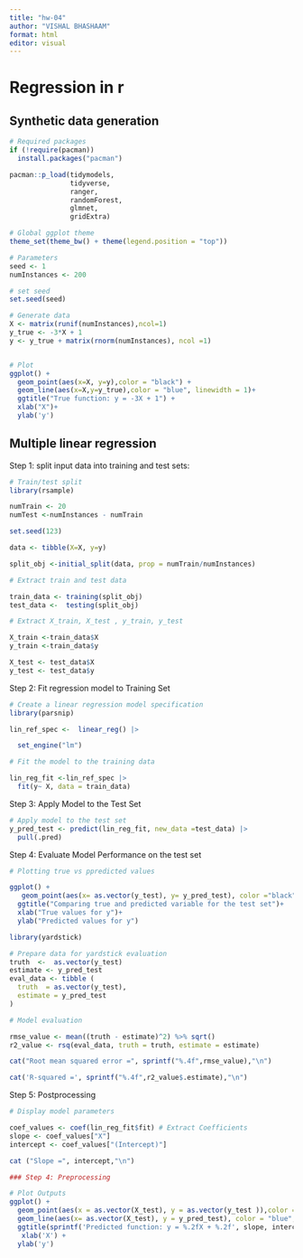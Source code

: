 ```yaml
---
title: "hw-04"
author: "VISHAL BHASHAAM"
format: html
editor: visual
---
```


# Regression in r

## Synthetic data generation

```r
# Required packages
if (!require(pacman))
  install.packages("pacman")

pacman::p_load(tidymodels,
               tidyverse,
               ranger,
               randomForest,
               glmnet,
               gridExtra)

# Global ggplot theme
theme_set(theme_bw() + theme(legend.position = "top"))
```

```r
# Parameters 
seed <- 1
numInstances <- 200 

# set seed
set.seed(seed)

# Generate data 
X <- matrix(runif(numInstances),ncol=1)
y_true <- -3*X + 1
y <- y_true + matrix(rnorm(numInstances), ncol =1)


# Plot 
ggplot() +
  geom_point(aes(x=X, y=y),color = "black") +
  geom_line(aes(x=X,y=y_true),color = "blue", linewidth = 1)+ 
  ggtitle("True function: y = -3X + 1") +
  xlab("X")+
  ylab('y')
```

## Multiple linear regression

Step 1: split input data into training and test sets:

```r
# Train/test split
library(rsample)

numTrain <- 20
numTest <-numInstances - numTrain

set.seed(123)

data <- tibble(X=X, y=y)

split_obj <-initial_split(data, prop = numTrain/numInstances)

# Extract train and test data 

train_data <- training(split_obj)
test_data <-  testing(split_obj)

# Extract X_train, X_test , y_train, y_test

X_train <-train_data$X
y_train <-train_data$y

X_test <- test_data$X
y_test <- test_data$y
```

Step 2: Fit regression model to Training Set

```r
# Create a linear regression model specification 
library(parsnip)

lin_ref_spec <-  linear_reg() |>

  set_engine("lm")

# Fit the model to the training data

lin_reg_fit <-lin_ref_spec |>
  fit(y~ X, data = train_data)
```

Step 3: Apply Model to the Test Set

```r
# Apply model to the test set 
y_pred_test <- predict(lin_reg_fit, new_data =test_data) |>
  pull(.pred)
```

Step 4: Evaluate Model Performance on the test set

```r
# Plotting true vs ppredicted values

ggplot() +
   geom_point(aes(x= as.vector(y_test), y= y_pred_test), color ="black")+
  ggtitle("Comparing true and predicted variable for the test set")+
  xlab("True values for y")+
  ylab("Predicted values for y")

```

```r
library(yardstick)

# Prepare data for yardstick evaluation
truth  <-  as.vector(y_test)
estimate <- y_pred_test
eval_data <- tibble (
  truth  = as.vector(y_test),
  estimate = y_pred_test
)

# Model evaluation

rmse_value <- mean((truth - estimate)^2) %>% sqrt()
r2_value <- rsq(eval_data, truth = truth, estimate = estimate)

cat("Root mean squared error =", sprintf("%.4f",rmse_value),"\n")

```

```r
cat('R-squared =', sprintf("%.4f",r2_value$.estimate),"\n")
```

Step 5: Postprocessing

```r
# Display model parameters

coef_values <- coef(lin_reg_fit$fit) # Extract Coefficients
slope <- coef_values["X"]
intercept <- coef_values["(Intercept)"]

cat ("Slope =", intercept,"\n")
```

```r
### Step 4: Preprocessing

# Plot Outputs
ggplot() +
  geom_point(aes(x = as.vector(X_test), y = as.vector(y_test )),color = "black")+ 
  geom_line(aes(x= as.vector(X_test), y = y_pred_test), color = "blue",linewidth = 1)+
  ggtitle(sprintf('Predicted function: y = %.2fX + %.2f', slope, intercept)) +
   xlab('X') +
  ylab('y')
```

```r

```
